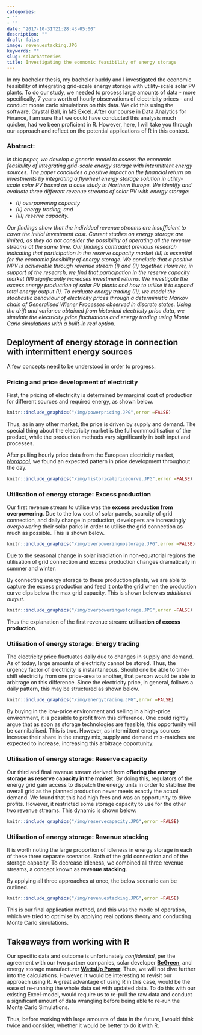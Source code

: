 ```yaml
---
categories:
- ""
- ""
date: "2017-10-31T21:28:43-05:00"
description: ""
draft: false
image: revenuestacking.JPG
keywords: ""
slug: solarbatteries
title: Investigating the economic feasibility of energy storage
---
```


In my bachelor thesis, my bachelor buddy and I investigated the economic feasibility of integrating grid-scale energy storage with utility-scale solar PV plants. To do our study, we needed to process large amounts of data - more specifically, 7 years worth of hourly observations of electricity prices - and conduct monte carlo simulations on this data. We did this using the software, Crystal Ball, in MS Excel. After our course in Data Analytics for Finance, I am sure that we could have conducted this analysis much quicker, had we been proficient in R. However, here, I will take you through our approach and reflect on the potential applications of R in this context.

### Abstract:
*In this paper, we develop a generic model to assess the economic feasibility of integrating grid-scale energy storage with intermittent energy sources. The paper concludes a positive impact on the financial return on investments by integrating a flywheel energy storage solution in utility-scale solar PV based on a case study in Northern Europe. We identify and evaluate three different revenue streams of solar PV with energy storage:*

- *(I) overpowering capacity*
- *(II) energy trading, and* 
- *(III) reserve capacity.*

*Our findings show that the individual revenue streams are insufficient to cover the initial investment cost. Current studies on energy storage are limited, as they do not consider the possibility of operating all the revenue streams at the same time. Our findings contradict previous research indicating that participation in the reserve capacity market (III) is essential for the economic feasibility of energy storage. We conclude that a positive NPV is achievable through revenue stream (I) and (II) together. However, in support of the research, we find that participation in the reserve capacity market (III) significantly increases investment returns. We investigate the excess energy production of solar PV plants and how to utilise it to expand total energy output (I). To evaluate energy trading (II), we model the stochastic behaviour of electricity prices through a deterministic Markov chain of Generalised Wiener Processes observed in discrete states. Using the drift and variance obtained from historical electricity price data, we simulate the electricity price fluctuations and energy trading using Monte Carlo simulations with a built-in real option.*

## Deployment of energy storage in connection with intermittent energy sources

A few concepts need to be understood in order to progress. 

### Pricing and price development of electricity

First, the pricing of electricity is determined by marginal cost of production for different sources and required energy, as shown below.

```r
knitr::include_graphics("/img/powerpricing.JPG",error =FALSE)
```

Thus, as in any other market, the price is driven by supply and demand. The special thing about the electricity market is the full commoditisation of the product, while the production methods vary significantly in both input and processes. 

After pulling hourly price data from the European electricity market, [*Nordpool*](https://www.nordpoolgroup.com/), we found an expected pattern in price development throughout the day.

```r
knitr::include_graphics("/img/historicalpricecurve.JPG",error =FALSE)
```

### Utilisation of energy storage: Excess production

Our first revenue stream to utilise was the **excess production from overpowering**. Due to the low cost of solar panels, scarcity of grid connection, and daily change in production, developers are increasingly *overpowering* their solar parks in order to utilise the grid connection as much as possible. This is shown below.

```r
knitr::include_graphics("/img/overpoweringnostorage.JPG",error =FALSE)
```

Due to the seasonal change in solar irradiation in non-equatorial regions the utilisation of grid connection and excess production changes dramatically in summer and winter.

By connecting energy storage to these production plants, we are able to capture the excess production and feed it onto the grid when the production curve dips below the max grid capacity. This is shown below as *additional output*.

```r
knitr::include_graphics("/img/overpoweringwstorage.JPG",error =FALSE)
```

Thus the explanation of the first revenue stream: **utilisation of excess production**.

### Utilisation of energy storage: Energy trading

The electricity price fluctuates daily due to changes in supply and demand. As of today, large amounts of electricity cannot be stored. Thus, the urgency factor of electricity is instantaneous. Should one be able to time-shift electricity from one price-area to another, that person would be able to arbitrage on this difference. Since the electricity price, in general, follows a daily pattern, this may be structured as shown below.

```r
knitr::include_graphics("/img/energytrading.JPG",error =FALSE)
```

By buying in the low-price environment and selling in a high-price environment, it is possible to profit from this difference. One could rightly argue that as soon as storage technologies are feasible, this opportunity will be cannibalised. This is true. However, as intermittent energy sources increase their share in the energy mix, supply and demand mis-matches are expected to increase, increasing this arbitrage opportunity.

### Utilisation of energy storage: Reserve capacity

Our third and final revenue stream derived from **offering the energy storage as reserve capacity in the market**. By doing this, regulators of the energy grid gain access to dispatch the energy units in order to stabilise the overall grid as the planned production never meets exactly the actual demand. We found that this had high fees and was an opportunity to drive profits. However, it restricted some storage capacity to use for the other two revenue streams. This dynamic is shown below:

```r
knitr::include_graphics("/img/reservecapacity.JPG",error =FALSE)
```

### Utilisation of energy storage: Revenue stacking

It is worth noting the large proportion of idleness in energy storage in each of these three separate scenarios. Both of the grid connection and of the storage capacity. To decrease idleness, we combined all three revenue streams, a concept known as **revenue stacking**.

By applying all three approaches at once, the below scenario can be outlined.

```r
knitr::include_graphics("/img/revenuestacking.JPG",error =FALSE)
```

This is our final application method, and this was the mode of operation, which we tried to optimise by applying real options theory and conducting Monte Carlo simulations.

## Takeaways from working with R
Our specific data and outcome is unfortunately *confidential*, per the agreement with our two partner companies, solar developer [**BeGreen**](https://www.begreen.dk/en), and energy storage manufacturer [**WattsUp Power**](https://wattsuppower.com/). Thus, we will not dive further into the calculations. However, it would be interesting to revisit our approach using R. A great advantage of using R in this case, would be the ease of re-running the whole data set with updated data. To do this with our existing Excel-model, would require us to re-pull the raw data and conduct a significant amount of data wrangling before being able to re-run the Monte Carlo Simulations. 

Thus, before working with large amounts of data in the future, I would think twice and consider, whether it would be better to do it with R.